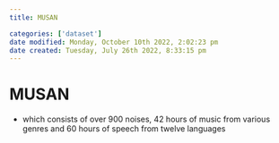 ```yaml
---
title: MUSAN

categories: ['dataset']
date modified: Monday, October 10th 2022, 2:02:23 pm
date created: Tuesday, July 26th 2022, 8:33:15 pm
---
```


# MUSAN
- which consists of over 900 noises, 42 hours of music from various genres and 60 hours of speech from twelve languages



